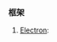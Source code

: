 ### 框架

1. [Electron](./Cross-platform/Electron.mdx): <Badge github="https://github.com/electron/electron" npm="electron" />
